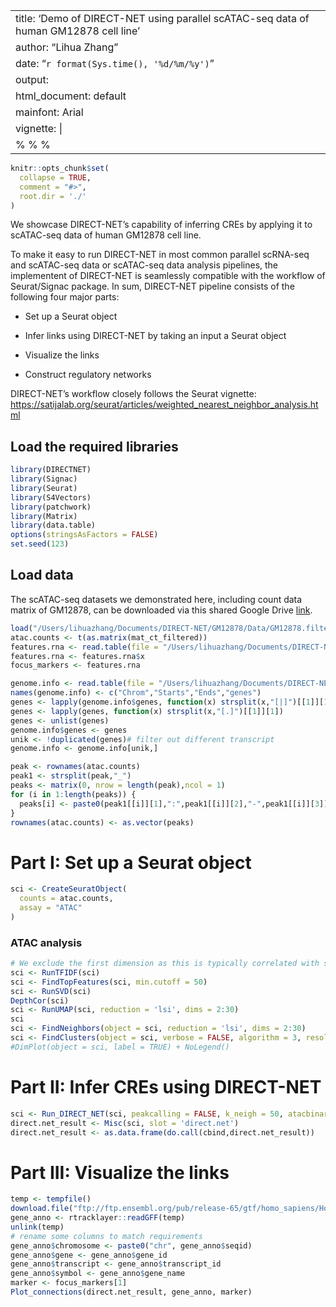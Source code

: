 
---
title: 'Demo of DIRECT-NET using parallel scATAC-seq data of human GM12878 cell line'
author: "Lihua Zhang"
date: "`r format(Sys.time(), '%d/%m/%y')`"
output:
  html_document: default
mainfont: Arial
vignette: |
  %\VignetteIndexEntry{Inferring CREs and reconstructing regulatory networks from single cell multi-omics data} %\VignetteEngine{knitr::rmarkdown} %\VignetteEncoding{UTF-8}
---

```r
knitr::opts_chunk$set(
  collapse = TRUE,
  comment = "#>",
  root.dir = './'
)
```

We showcase DIRECT-NET’s capability of inferring CREs by applying it to scATAC-seq data of human GM12878 cell line. 

To make it easy to run DIRECT-NET in most common parallel scRNA-seq and scATAC-seq data or scATAC-seq data analysis pipelines, the implementent of DIRECT-NET is seamlessly compatible with the workflow of Seurat/Signac package. In sum, DIRECT-NET pipeline consists of the following four major parts:

* Set up a Seurat object

* Infer links using DIRECT-NET by taking an input a Seurat object

* Visualize the links

* Construct regulatory networks

DIRECT-NET's workflow closely follows the Seurat vignette: [https://satijalab.org/seurat/articles/weighted_nearest_neighbor_analysis.html](https://satijalab.org/seurat/articles/weighted_nearest_neighbor_analysis.html)

## Load the required libraries
```r
library(DIRECTNET)
library(Signac)
library(Seurat)
library(S4Vectors)
library(patchwork)
library(Matrix)
library(data.table)
options(stringsAsFactors = FALSE)
set.seed(123)
```

## Load data
The scATAC-seq datasets we demonstrated here, including count data matrix of GM12878, can be downloaded via this shared Google Drive [link](https://drive.google.com/drive/folders/1--kXLO7FS5mRN5-aVjPV6WmS4Dcos4b3?usp=sharing).

```r
load("/Users/lihuazhang/Documents/DIRECT-NET/GM12878/Data/GM12878.filtered.cells.used.for.linkage.analysis.RData")
atac.counts <- t(as.matrix(mat_ct_filtered))
features.rna <- read.table(file = "/Users/lihuazhang/Documents/DIRECT-NET/GM12878/Data/GM12878_hvg.txt")
features.rna <- features.rna$x
focus_markers <- features.rna

genome.info <- read.table(file = "/Users/lihuazhang/Documents/DIRECT-NET/GM12878/Data/hg19.promoter.regions.txt")
names(genome.info) <- c("Chrom","Starts","Ends","genes")
genes <- lapply(genome.info$genes, function(x) strsplit(x,"[|]")[[1]][1])
genes <- lapply(genes, function(x) strsplit(x,"[.]")[[1]][1])
genes <- unlist(genes)
genome.info$genes <- genes
unik <- !duplicated(genes)# filter out different transcript
genome.info <- genome.info[unik,]

peak <- rownames(atac.counts)
peak1 <- strsplit(peak,"_")
peaks <- matrix(0, nrow = length(peak),ncol = 1)
for (i in 1:length(peaks)) {
  peaks[i] <- paste0(peak1[[i]][1],":",peak1[[i]][2],"-",peak1[[i]][3])
}
rownames(atac.counts) <- as.vector(peaks)

```

# Part I: Set up a Seurat object
```r
sci <- CreateSeuratObject(
  counts = atac.counts,
  assay = "ATAC"
)

```

### ATAC analysis
```r
# We exclude the first dimension as this is typically correlated with sequencing depth
sci <- RunTFIDF(sci)
sci <- FindTopFeatures(sci, min.cutoff = 50)
sci <- RunSVD(sci)
DepthCor(sci)
sci <- RunUMAP(sci, reduction = 'lsi', dims = 2:30)
sci
sci <- FindNeighbors(object = sci, reduction = 'lsi', dims = 2:30)
sci <- FindClusters(object = sci, verbose = FALSE, algorithm = 3, resolution = 0.2)
#DimPlot(object = sci, label = TRUE) + NoLegend()

```

# Part II: Infer CREs using DIRECT-NET
```r
sci <- Run_DIRECT_NET(sci, peakcalling = FALSE, k_neigh = 50, atacbinary = TRUE, max_overlap=0.5, size_factor_normalize = TRUE, genome.info = genome.info, focus_markers = focus_markers[1:5])
direct.net_result <- Misc(sci, slot = 'direct.net')
direct.net_result <- as.data.frame(do.call(cbind,direct.net_result))

```

# Part III: Visualize the links
```r
temp <- tempfile()
download.file("ftp://ftp.ensembl.org/pub/release-65/gtf/homo_sapiens/Homo_sapiens.GRCh37.65.gtf.gz", temp)
gene_anno <- rtracklayer::readGFF(temp)
unlink(temp)
# rename some columns to match requirements
gene_anno$chromosome <- paste0("chr", gene_anno$seqid)
gene_anno$gene <- gene_anno$gene_id
gene_anno$transcript <- gene_anno$transcript_id
gene_anno$symbol <- gene_anno$gene_name
marker <- focus_markers[1]
Plot_connections(direct.net_result, gene_anno, marker)
```
